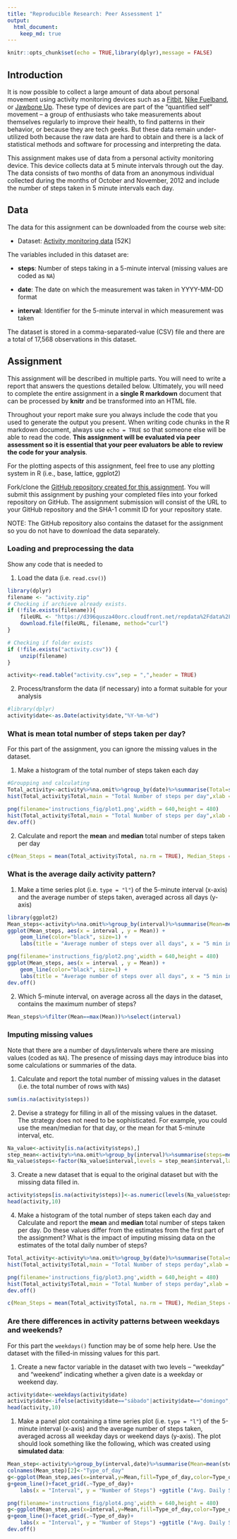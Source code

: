 ```yaml
---
title: "Reproducible Research: Peer Assessment 1"
output: 
  html_document:
    keep_md: true
---
```


```r
knitr::opts_chunk$set(echo = TRUE,library(dplyr),message = FALSE)
```

## Introduction

It is now possible to collect a large amount of data about personal
movement using activity monitoring devices such as a
[Fitbit](http://www.fitbit.com), [Nike
Fuelband](http://www.nike.com/us/en_us/c/nikeplus-fuelband), or
[Jawbone Up](https://jawbone.com/up). These type of devices are part of
the "quantified self" movement -- a group of enthusiasts who take
measurements about themselves regularly to improve their health, to
find patterns in their behavior, or because they are tech geeks. But
these data remain under-utilized both because the raw data are hard to
obtain and there is a lack of statistical methods and software for
processing and interpreting the data.

This assignment makes use of data from a personal activity monitoring
device. This device collects data at 5 minute intervals through out the
day. The data consists of two months of data from an anonymous
individual collected during the months of October and November, 2012
and include the number of steps taken in 5 minute intervals each day.

## Data

The data for this assignment can be downloaded from the course web
site:

* Dataset: [Activity monitoring data](https://d396qusza40orc.cloudfront.net/repdata%2Fdata%2Factivity.zip) [52K]

The variables included in this dataset are:

* **steps**: Number of steps taking in a 5-minute interval (missing
    values are coded as `NA`)

* **date**: The date on which the measurement was taken in YYYY-MM-DD
    format

* **interval**: Identifier for the 5-minute interval in which
    measurement was taken




The dataset is stored in a comma-separated-value (CSV) file and there
are a total of 17,568 observations in this
dataset.


## Assignment

This assignment will be described in multiple parts. You will need to
write a report that answers the questions detailed below. Ultimately,
you will need to complete the entire assignment in a **single R
markdown** document that can be processed by **knitr** and be
transformed into an HTML file.

Throughout your report make sure you always include the code that you
used to generate the output you present. When writing code chunks in
the R markdown document, always use `echo = TRUE` so that someone else
will be able to read the code. **This assignment will be evaluated via
peer assessment so it is essential that your peer evaluators be able
to review the code for your analysis**.

For the plotting aspects of this assignment, feel free to use any
plotting system in R (i.e., base, lattice, ggplot2)

Fork/clone the [GitHub repository created for this
assignment](http://github.com/rdpeng/RepData_PeerAssessment1). You
will submit this assignment by pushing your completed files into your
forked repository on GitHub. The assignment submission will consist of
the URL to your GitHub repository and the SHA-1 commit ID for your
repository state.

NOTE: The GitHub repository also contains the dataset for the
assignment so you do not have to download the data separately.



### Loading and preprocessing the data

Show any code that is needed to

1. Load the data (i.e. `read.csv()`)
```r
library(dplyr)
filename <- "activity.zip"
# Checking if archieve already exists.
if (!file.exists(filename)){
    fileURL <- "https://d396qusza40orc.cloudfront.net/repdata%2Fdata%2Factivity.zip"
    download.file(fileURL, filename, method="curl")
}

# Checking if folder exists
if (!file.exists("activity.csv")) { 
    unzip(filename) 
}

activity<-read.table("activity.csv",sep = ",",header = TRUE)
```


2. Process/transform the data (if necessary) into a format suitable for your analysis
```r
#library(dplyr)
activity$date<-as.Date(activity$date,"%Y-%m-%d")
```


### What is mean total number of steps taken per day?

For this part of the assignment, you can ignore the missing values in
the dataset.

1. Make a histogram of the total number of steps taken each day
```r
#Groupping and calculating 
Total_activity<-activity%>%na.omit%>%group_by(date)%>%summarise(Total=sum(steps))
hist(Total_activity$Total,main = "Total Number of steps per day",xlab = "Steps")

```

```r
png(filename='instructions_fig/plot1.png',width = 640,height = 480)
hist(Total_activity$Total,main = "Total Number of steps per day",xlab = "Steps")
dev.off()
```


2. Calculate and report the **mean** and **median** total number of steps taken per day
```r
c(Mean_Steps = mean(Total_activity$Total, na.rm = TRUE), Median_Steps = median(Total_activity$Total, na.rm = TRUE))
```



### What is the average daily activity pattern?

1. Make a time series plot (i.e. `type = "l"`) of the 5-minute interval (x-axis) and the average number of steps taken, averaged across all days (y-axis)
```r
library(ggplot2)
Mean_steps<-activity%>%na.omit%>%group_by(interval)%>%summarise(Mean=mean(steps))
ggplot(Mean_steps, aes(x = interval , y = Mean)) + 
    geom_line(color="black", size=1) + 
    labs(title = "Average number of steps over all days", x = "5 min interval", y = "Avg. Steps per day")
```

```r
png(filename='instructions_fig/plot2.png',width = 640,height = 480)
ggplot(Mean_steps, aes(x = interval , y = Mean)) + 
    geom_line(color="black", size=1) + 
    labs(title = "Average number of steps over all days", x = "5 min interval", y = "Avg. Steps per day")
dev.off()

```

2. Which 5-minute interval, on average across all the days in the dataset, contains the maximum number of steps?
```r
Mean_steps%>%filter(Mean==max(Mean))%>%select(interval)
```



### Imputing missing values

Note that there are a number of days/intervals where there are missing
values (coded as `NA`). The presence of missing days may introduce
bias into some calculations or summaries of the data.

1. Calculate and report the total number of missing values in the dataset (i.e. the total number of rows with `NA`s)

```r
sum(is.na(activity$steps))
```

2. Devise a strategy for filling in all of the missing values in the dataset. The strategy does not need to be sophisticated. For example, you could use the mean/median for that day, or the mean for that 5-minute interval, etc.

```r
Na_value<-activity[is.na(activity$steps),]
step_mean<-activity%>%na.omit%>%group_by(interval)%>%summarise(steps=mean(steps))
Na_value$steps<-factor(Na_value$interval,levels = step_mean$interval,labels = step_mean$steps)
```


3. Create a new dataset that is equal to the original dataset but with the missing data filled in.

```r
activity$steps[is.na(activity$steps)]<-as.numeric(levels(Na_value$steps))[Na_value$steps]
head(activity,10)
```


4. Make a histogram of the total number of steps taken each day and Calculate and report the **mean** and **median** total number of steps taken per day. Do these values differ from the estimates from the first part of the assignment? What is the impact of imputing missing data on the estimates of the total daily number of steps?

```r
Total_activity<-activity%>%na.omit%>%group_by(date)%>%summarise(Total=sum(steps))
hist(Total_activity$Total,main = "Total Number of steps perday",xlab = "Steps")

```

```r
png(filename='instructions_fig/plot3.png',width = 640,height = 480)
hist(Total_activity$Total,main = "Total Number of steps perday",xlab = "Steps")
dev.off()
```


```r
c(Mean_Steps = mean(Total_activity$Total, na.rm = TRUE), Median_Steps = median(Total_activity$Total, na.rm = TRUE))
```

### Are there differences in activity patterns between weekdays and weekends?

For this part the `weekdays()` function may be of some help here. Use
the dataset with the filled-in missing values for this part.

1. Create a new factor variable in the dataset with two levels -- "weekday" and "weekend" indicating whether a given date is a weekday or weekend day.

```r
activity$date<-weekdays(activity$date)
activity$date<-ifelse(activity$date=="sábado"|activity$date=="domingo","Weekend","Weekday")
head(activity,10)
```


1. Make a panel plot containing a time series plot (i.e. `type = "l"`) of the 5-minute interval (x-axis) and the average number of steps taken, averaged across all weekday days or weekend days (y-axis). The plot should look something like the following, which was created using **simulated data**:

```r
Mean_step<-activity%>%group_by(interval,date)%>%summarise(Mean=mean(steps))%>%arrange(date)
colnames(Mean_step)[2]<-"Type_of_day"
g<-ggplot(Mean_step,aes(x=interval,y=Mean,fill=Type_of_day,color=Type_of_day))
g+geom_line()+facet_grid(.~Type_of_day)+
    labs(x = "Interval", y = "Number of Steps") +ggtitle ("Avg. Daily Steps by Weektype")
```

```r
png(filename='instructions_fig/plot4.png',width = 640,height = 480)
g<-ggplot(Mean_step,aes(x=interval,y=Mean,fill=Type_of_day,color=Type_of_day))
g+geom_line()+facet_grid(.~Type_of_day)+
    labs(x = "Interval", y = "Number of Steps") +ggtitle ("Avg. Daily Steps by Weektype")
dev.off()
```

